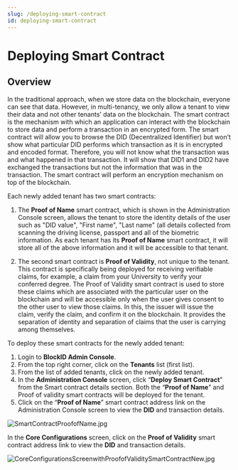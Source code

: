 ```yaml
---
slug: /deploying-smart-contract
id: deploying-smart-contract
---
```

# Deploying Smart Contract

## Overview 

In the traditional approach, when we store data on the blockchain, everyone can see that data. However, in multi-tenancy, we only allow a tenant to view their data and not other tenants’ data on the blockchain. The smart contract is the mechanism with which an application can interact with the blockchain to store data and perform a transaction in an encrypted form.
The smart contract will allow you to browse the DID (Decentralized Identifier) but won’t show what particular DID performs which transaction as it is in encrypted and encoded format. Therefore, you will not know what the transaction was and what happened in that transaction. It will show that DID1 and DID2 have exchanged the transactions but not the information that was in the transaction. The smart contract will perform an encryption mechanism on top of the blockchain.

Each newly added tenant has two smart contracts:
1. The **Proof of Name** smart contract, which is shown in the Administration Console screen, allows the tenant to store the identity details of the user such as "DID value", "First name", "Last name" (all details collected from scanning the driving license, passport and all of the biometric information. As each tenant has its **Proof of Name** smart contract, it will store all of the above information and it will be accessible to that tenant.

2. The second smart contract is **Proof of Validity**, not unique to the tenant. This contract is specifically being deployed for receiving verifiable claims, for example, a claim from your University to verify your conferred degree. The Proof of Validity smart contract is used to store these claims which are associated with the particular user on the blockchain and will be accessible only when the user gives consent to the other user to view those claims. In this, the issuer will issue the claim, verify the claim, and confirm it on the blockchain. It provides the separation of identity and separation of claims that the user is carrying among themselves.

To deploy these smart contracts for the newly added tenant:

1. Login to **BlockID Admin Console**.
2. From the top right corner, click on the **Tenants** list (first list). 
3. From the list of added tenants, click on the newly added tenant.
4. In the **Administration Console** screen, click “**Deploy Smart Contract**” from the Smart contract details section. Both the “**Proof of Name**” and Proof of validity smart contracts will be deployed for the tenant. 
5. Click on the “**Proof of Name**” smart contract address link on the Administration Console screen to view the **DID** and transaction details. 

![SmartContractProofofName.jpg](https://cdn.document360.io/aeae7c88-d2f4-4a9c-bba9-c4f368260d78/Images/Documentation/SmartContractProofofName.jpg)

In the **Core Configurations** screen, click on the **Proof of Validity** smart contract address link to view the **DID** and transaction details.

![CoreConfigurationsScreenwithProofofValiditySmartContractNew.jpg](https://cdn.document360.io/aeae7c88-d2f4-4a9c-bba9-c4f368260d78/Images/Documentation/CoreConfigurationsScreenwithProofofValiditySmartContractNew%281%29.jpg)
